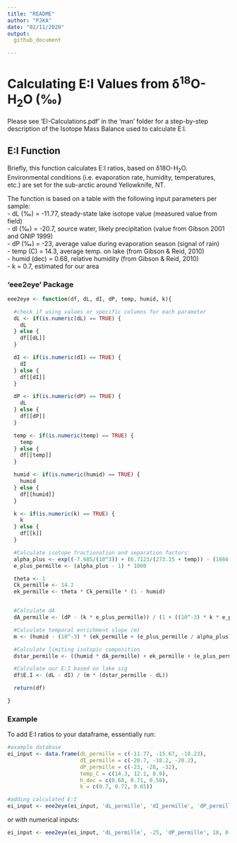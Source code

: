 ```yaml
---
title: "README"
author: "PJKA"
date: "02/11/2020"
output: 
  github_document

---
```

# Calculating E:I Values from δ^18^O-H~2~O (‰)

Please see 'EI-Calculations.pdf' in the 'man' folder for a step-by-step description of the Isotope Mass Balance used to calculate E:I.

## E:I Function  

Briefly, this function calculates E:I ratios, based on δ18O-H~2~O. Environmental conditions (i.e. evaporation rate, humidity, temperatures, etc.) are set for the sub-arctic around Yellowknife, NT.

The function is based on a table with the following input parameters per sample:  
- dL (‰) = -11.77, steady-state lake isotope value (measured value from field)  
- dI (‰) = -20.7, source water, likely precipitation (value from Gibson 2001 and GNIP 1999)  
- dP (‰) = -23, average value during evaporation season (signal of rain)  
- temp (C) = 14.3, average temp. on lake (from Gibson & Reid, 2010)  
- humid (dec) = 0.68, relative humidity (from Gibson & Reid, 2010)  
- k = 0.7, estimated for our area

### 'eee2eye' Package
```r
eee2eye <- function(df, dL, dI, dP, temp, humid, k){

  #check if using values or specific columns for each parameter
  dL <- if(is.numeric(dL) == TRUE) {
    dL
  } else {
    df[[dL]]
  }

  dI <- if(is.numeric(dI) == TRUE) {
    dI
  } else {
    df[[dI]]
  }

  dP <- if(is.numeric(dP) == TRUE) {
    dL
  } else {
    df[[dP]]
  }

  temp <- if(is.numeric(temp) == TRUE) {
    temp
  } else {
    df[[temp]]
  }

  humid <- if(is.numeric(humid) == TRUE) {
    humid
  } else {
    df[[humid]]
  }

  k <- if(is.numeric(k) == TRUE) {
    k
  } else {
    df[[k]]
  }

  #Calculate isotope fractionation and separation factors:
  alpha_plus <- exp((-7.685/(10^3)) + (6.7123/(273.15 + temp)) - (1666.4/((273.15 + temp)^2)) + (350410/((273.15 + temp)^3)))
  e_plus_permille <- (alpha_plus - 1) * 1000

  theta <- 1
  Ck_permille <- 14.2
  ek_permille <- theta * Ck_permille * (1 - humid)


  #Calculate dA
  dA_permille <- (dP - (k * e_plus_permille)) / (1 + ((10^-3) * k * e_plus_permille))

  #Calculate temporal enrichment slope (m)
  m <- (humid - (10^-3) * (ek_permille + (e_plus_permille / alpha_plus))) / (1 - humid + ((10^-3) * ek_permille))

  #Calculate limiting isotopic composition
  dstar_permille <- ((humid * dA_permille) + ek_permille + (e_plus_permille/alpha_plus)) / (humid - ((10^-3) * (ek_permille + (e_plus_permille/alpha_plus))))

  #Calculate our E:I based on lake sig
  df$E.I <- (dL - dI) / (m * (dstar_permille - dL))

  return(df)

}
```

### Example
To add E:I ratios to your dataframe, essentially run:
```r
#example database
ei_input <- data.frame(dL_permille = c(-11.77, -15.67, -18.23),
                       dI_permille = c(-20.7, -18.2, -20.2),
                       dP_permille = c(-23, -28, -32), 
                       temp_C = c(14.3, 12.1, 8.9), 
                       h_dec = c(0.68, 0.71, 0.58), 
                       k = c(0.7, 0.72, 0.65))

#adding calculated E:I
ei_input <- eee2eye(ei_input, 'dL_permille', 'dI_permille', 'dP_permille', 'temp_C', 'h_dec', 'k')

```
or with numerical inputs:
```r
ei_input <- eee2eye(ei_input, 'dL_permille', -25, 'dP_permille', 18, 0.75, 0.8)
```
